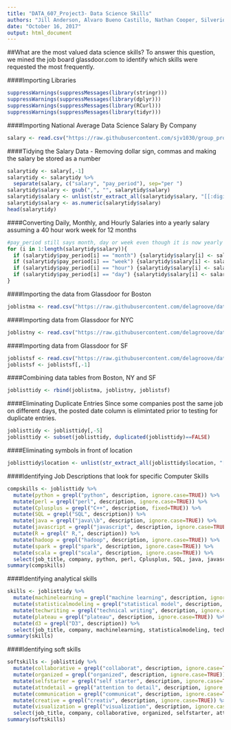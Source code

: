 ---
title: "DATA_607_Project3- Data Science Skills"
authors: "Jill Anderson, Alvaro Bueno Castillo, Nathan Cooper, Silverio Vasquez, Sarah Wigodsky"
date: "October 16, 2017"
output: html_document
---

##What are the most valued data science skills?
To answer this question, we mined the job board glassdoor.com to identify which skills were requested the most frequently.

####Importing Libraries
```{r libraries, eval=TRUE}
suppressWarnings(suppressMessages(library(stringr)))
suppressWarnings(suppressMessages(library(dplyr)))
suppressWarnings(suppressMessages(library(RCurl)))
suppressWarnings(suppressMessages(library(tidyr)))
```

####Importing National Average Data Science Salary By Company
```{r salarydata, eval=TRUE}
salary <- read.csv("https://raw.githubusercontent.com/sjv1030/group_project/master/company_salary.csv", stringsAsFactors = FALSE)
```

####Tidying the Salary Data - Removing dollar sign, commas and making the salary be stored as a number
```{r tidysalary, eval=TRUE}
salarytidy <- salary[,-1]
salarytidy <- salarytidy %>%
  separate(salary, c("salary", "pay_period"), sep="per ")
salarytidy$salary <- gsub(",", "", salarytidy$salary)
salarytidy$salary <- unlist(str_extract_all(salarytidy$salary, "[[:digit:]]{3,}|[[:digit:]]{1,}.[[:digit:]]{1,}"))
salarytidy$salary <- as.numeric(salarytidy$salary)
head(salarytidy)
```

####Converting Daily, Monthly, and Hourly Salaries into a yearly salary assuming a 40 hour work week for 12 months
```{r yearly-salary, eval=TRUE}

#pay_period still says month, day or week even though it is now yearly so that it is clear which salaries were changed so that they are all yearly
for (i in 1:length(salarytidy$salary)){
  if (salarytidy$pay_period[i] == "month") {salarytidy$salary[i] <- salarytidy$salary[i]*12}
  if (salarytidy$pay_period[i] == "week") {salarytidy$salary[i] <- salarytidy$salary[i]*52}
  if (salarytidy$pay_period[i] == "hour") {salarytidy$salary[i] <- salarytidy$salary[i]*8*5*52}
  if (salarytidy$pay_period[i] == "day") {salarytidy$salary[i] <- salarytidy$salary[i]*5*52}
}  
```


####Importing the data from Glassdoor for Boston
```{r importingdataMA, eval=TRUE}
joblistma <- read.csv("https://raw.githubusercontent.com/delagroove/dataScience/master/jobOffers_final_with_dupes_reduced.csv", stringsAsFactors = FALSE)
```

####Importing data from Glassdoor for NYC
```{r importingdataNY, eval=TRUE}
joblistny <- read.csv("https://raw.githubusercontent.com/delagroove/dataScience/master/jobOffers_ny.csv", stringsAsFactors=FALSE)
```


####Importing data from Glassdoor for SF
```{r importingdataSF, eval=TRUE}
joblistsf <- read.csv("https://raw.githubusercontent.com/delagroove/dataScience/master/jobOffers_SF.csv", stringsAsFactors=FALSE)
joblistsf <- joblistsf[,-1]
```

####Combining data tables from Boston, NY and SF
```{r combining-data, eval=TRUE}
joblisttidy <- rbind(joblistma, joblistny, joblistsf)
```

####Eliminating Duplicate Entries
Since some companies post the same job on different days, the posted date column is elimintated prior to testing for duplicate entries.
```{r eliminate_duplicates, eval=TRUE}
joblisttidy <- joblisttidy[,-5]
joblisttidy <- subset(joblisttidy, duplicated(joblisttidy)==FALSE)
```

####Eliminating symbols in front of location
```{r location, eval = TRUE}
joblisttidy$location <- unlist(str_extract_all(joblisttidy$location, "[[:upper:]]{1}[[:lower:]]{2,}, [[:alpha:]]{2}|[[:upper:]]{1}[[:lower:]]{2,} [[:alpha:]]{2,}, [[:alpha:]]{2}"))
```

####Identifying Job Descriptions that look for specific Computer Skills
```{r computerskills, eval=TRUE}
compskills <- joblisttidy %>%
  mutate(python = grepl("python", description, ignore.case=TRUE)) %>%
  mutate(perl = grepl("perl", description, ignore.case=TRUE)) %>%
  mutate(Cplusplus = grepl("C++", description, fixed=TRUE)) %>%
  mutate(SQL = grepl("SQL", description)) %>%
  mutate(java = grepl("java\\b", description, ignore.case=TRUE)) %>%
  mutate(javascript = grepl("javascript", description, ignore.case=TRUE)) %>%
  mutate(R = grepl(" R,", description)) %>%
  mutate(hadoop = grepl("hadoop", description, ignore.case=TRUE)) %>%
  mutate(spark = grepl("spark", description, ignore.case=TRUE)) %>%
  mutate(scala = grepl("scala", description, ignore.case=TRUE)) %>%
  select(job_title, company, python, perl, Cplusplus, SQL, java, javascript, R, hadoop, spark, scala)
summary(compskills)
```

####Identifying analytical skills
```{r analytical-skills, eval=TRUE}
skills <- joblisttidy %>%
  mutate(machinelearning = grepl("machine learning", description, ignore.case=TRUE)) %>%
  mutate(statisticalmodeling = grepl("statistical model", description, ignore.case=TRUE)) %>%
  mutate(techwriting = grepl("technical writing", description, ignore.case=TRUE)) %>%
  mutate(plateau = grepl("plateau", description, ignore.case=TRUE)) %>%
  mutate(d3 = grepl("D3", description)) %>%
  select(job_title, company, machinelearning, statisticalmodeling, techwriting, plateau, d3)
summary(skills)  
```

####Identifying soft skills
```{r soft-skills, eval=TRUE}
softskills <- joblisttidy %>%
  mutate(collaborative = grepl("collaborat", description, ignore.case=TRUE)) %>%
  mutate(organized = grepl("organized", description, ignore.case=TRUE)) %>%
  mutate(selfstarter = grepl("self starter", description, ignore.case=TRUE)) %>%
  mutate(attndetail = grepl("attention to detail", description, ignore.case=TRUE)) %>%
  mutate(communication = grepl("communicat", description, ignore.case=TRUE)) %>%
  mutate(creative = grepl("creativ", description, ignore.case=TRUE)) %>%
  mutate(visualization = grepl("visualization", description, ignore.case=TRUE)) %>%
  select(job_title, company, collaborative, organized, selfstarter, attndetail, communication, creative, visualization)
summary(softskills)  
```
